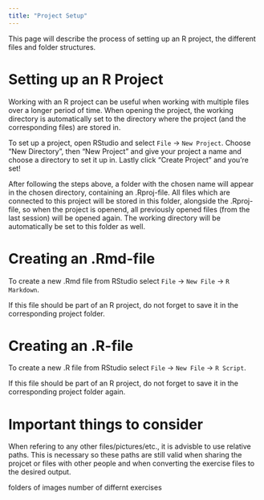 ```yaml
---
title: "Project Setup"
---
```

This page will describe the process of setting up an R project, the different files and folder structures. 

# Setting up an R Project 

Working with an R project can be useful when working with multiple files over a longer period of time. When opening the project, the working directory is automatically set to the directory where the project (and the corresponding files) are stored in. 

::: callout-note
To set up a project, open RStudio and select `File` -> `New Project`. 
Choose "New Directory", then "New Project" and give your project a name and choose a directory to set it up in. 
Lastly click "Create Project" and you're set! 
::: 

After following the steps above, a folder with the chosen name will appear in the chosen directory, containing an .Rproj-file. All files which are connected to this project will be stored in this folder, alongside the .Rproj-file, so when the project is openend, all previously opened files (from the last session) will be opened again. The working directory will be automatically be set to this folder as well. 

# Creating an .Rmd-file 
 
To create a new .Rmd file from RStudio select `File` -> `New File` -> `R Markdown`. 

If this file should be part of an R project, do not forget to save it in the corresponding project folder. 

# Creating an .R-file 

To create a new .R file from RStudio select `File` -> `New File` -> `R Script`. 

If this file should be part of an R project, do not forget to save it in the corresponding project folder again. 

# Important things to consider 

When refering to any other files/pictures/etc., it is advisble to use relative paths.
This is necessary so these paths are still valid when sharing the projcet or files with other people and when converting the exercise files to the desired output. 

folders of images 
number of differnt exercises 

